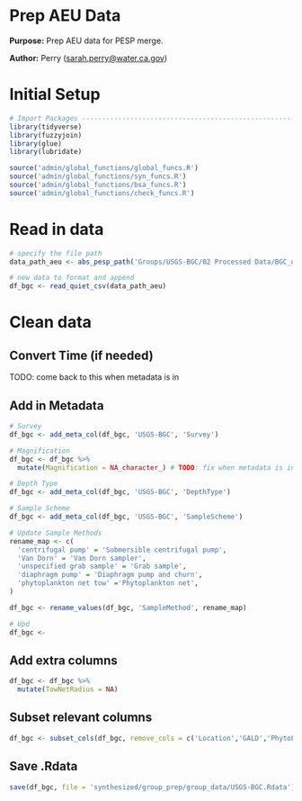 # Prep AEU Data

**Purpose:** Prep AEU data for PESP merge.

**Author:** Perry ([sarah.perry\@water.ca.gov](mailto:sarah.perry@water.ca.gov){.email})

# Initial Setup
```r
# Import Packages ---------------------------------------------------------
library(tidyverse)
library(fuzzyjoin)
library(glue)
library(lubridate)

source('admin/global_functions/global_funcs.R')
source('admin/global_functions/syn_funcs.R')
source('admin/global_functions/bsa_funcs.R')
source('admin/global_functions/check_funcs.R')
```

# Read in data
```r
# specify the file path
data_path_aeu <- abs_pesp_path('Groups/USGS-BGC/02 Processed Data/BGC_draft.csv')

# new data to format and append
df_bgc <- read_quiet_csv(data_path_aeu)
```

# Clean data

## Convert Time (if needed)
TODO: come back to this when metadata is in

## Add in Metadata
```r
# Survey
df_bgc <- add_meta_col(df_bgc, 'USGS-BGC', 'Survey')

# Magnification
df_bgc <- df_bgc %>%
  mutate(Magnification = NA_character_) # TODO: fix when metadata is in

# Depth Type
df_bgc <- add_meta_col(df_bgc, 'USGS-BGC', 'DepthType')

# Sample Scheme
df_bgc <- add_meta_col(df_bgc, 'USGS-BGC', 'SampleScheme')

# Update Sample Methods
rename_map <- c(
  'centrifugal pump' = 'Submersible centrifugal pump',
  'Van Dorn' = 'Van Dorn sampler',
  'unspecified grab sample' = 'Grab sample',
  'diaphragm pump' = 'Diaphragm pump and churn',
  'phytoplankton net tow' ='Phytoplankton net',
)

df_bgc <- rename_values(df_bgc, 'SampleMethod', rename_map)
```


```r
# Upd
df_bgc <- 
```


## Add extra columns
```r
df_bgc <- df_bgc %>% 
  mutate(TowNetRadius = NA)
```

## Subset relevant columns
```r
df_bgc <- subset_cols(df_bgc, remove_cols = c('Location','GALD','PhytoForm'))
```

## Save .Rdata
```r
save(df_bgc, file = 'synthesized/group_prep/group_data/USGS-BGC.Rdata')
```


